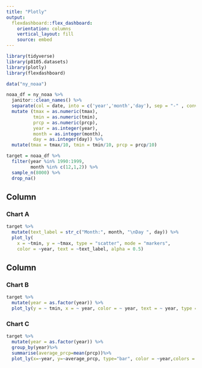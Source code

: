 ```yaml
---
title: "Plotly"
output: 
  flexdashboard::flex_dashboard:
    orientation: columns
    vertical_layout: fill
    source: embed
---
```


```r
library(tidyverse)
library(p8105.datasets)
library(plotly)
library(flexdashboard)
```

```r
data("ny_noaa")
```


```r
noaa_df = ny_noaa %>%
  janitor::clean_names() %>% 
  separate(col = date, into = c('year','month','day'), sep = "-" , convert = TRUE) %>%
  mutate (tmax = as.numeric(tmax),
          tmin = as.numeric(tmin),
          prcp = as.numeric(prcp),
          year = as.integer(year),
          month = as.integer(month),
          day = as.integer(day)) %>% 
  mutate(tmax = tmax/10, tmin = tmin/10, prcp = prcp/10)

target = noaa_df %>% 
  filter(year %in% 1990:1999,
         month %in% c(12,1,2)) %>% 
  sample_n(8000) %>%
  drop_na()
```

Column {data-width=650}
-----------------------------------------------------------------------

### Chart A

```r
target %>%
  mutate(text_label = str_c("Month:", month, "\nDay ", day)) %>% 
  plot_ly(
    x = ~tmin, y = ~tmax, type = "scatter", mode = "markers",
    color = ~year, text = ~text_label, alpha = 0.5)
```

Column {data-width=350}
-----------------------------------------------------------------------

### Chart B

```r
target %>% 
  mutate(year = as.factor(year)) %>% 
  plot_ly(y = ~ tmin, x = ~ year, color = ~ year, text = ~ year, type = "box", colors = "viridis")
```

### Chart C

```r
target %>% 
  mutate(year = as.factor(year)) %>% 
  group_by(year)%>%
  summarise(average_prcp=mean(prcp))%>%
  plot_ly(x=~year, y=~average_prcp, type="bar", color = ~year,colors = "viridis")
```
